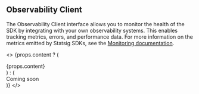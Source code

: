 ## Observability Client

The Observability Client interface allows you to monitor the health of the SDK by integrating with your own observability systems. This enables tracking metrics, errors, and performance data. For more information on the metrics emitted by Statsig SDKs, see the [Monitoring documentation](/sdk_monitoring).

<>
  {props.content ? (
    <div>{props.content}</div>
  ) : (
    <div>Coming soon</div>
  )}
</>
